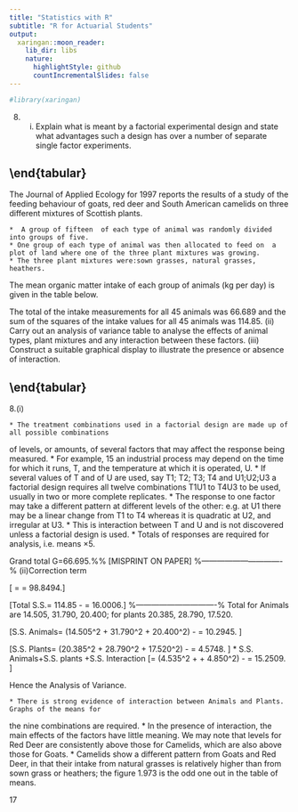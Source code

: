 ```yaml
---
title: "Statistics with R"
subtitle: "R for Actuarial Students"
output:
  xaringan::moon_reader:
    lib_dir: libs
    nature:
      highlightStyle: github
      countIncrementalSlides: false
---
```


```r

#library(xaringan)
```

 
8. (i) Explain what is meant by a factorial experimental design and state what advantages such a design has over a number of separate single factor experiments.

\end{tabular}
---

The Journal of Applied Ecology for 1997 reports the results of a study of the feeding behaviour of goats, red deer and South American camelids on three different mixtures of Scottish plants.

    *  A group of fifteen  of each type of animal was randomly divided into groups of five.
    * One group of each type of animal was then allocated to feed on  a plot of land where one of the three plant mixtures was growing. 
    * The three plant mixtures were:sown grasses, natural grasses, heathers. 

 
 The mean organic matter intake of each group of animals (kg per day) is given in the table below.




\begin{tabular}{|c|c|c|c|}
& Goats&Red Deer&Camelids  
Sown grasses & 0.907 & 2.033 & 1.137 \\
Natural grasses & 1.348 & 2.437 & 1.973\\ 
Heathers & 0.646 & 1.888& 0.970\\
\end{tabular}


The total of the intake measurements  for all 45 animals was 66.689 and the sum of the squares of the intake values for all 45 animals was 114.85.
(ii) Carry out an analysis of variance table to analyse the effects of animal types, plant mixtures and any interaction between these factors.
(iii) Construct a suitable graphical display to illustrate the presence or absence of interaction.

\end{tabular}
---
8.(i)


    * The treatment combinations used in a factorial design are made up of all possible combinations
of levels, or amounts, of several factors that may affect the response being measured. * For example,
15
an industrial process may depend on the time for which it runs, T, and the temperature at which it
is operated, U. * If several values of T and of U are used, say T1; T2; T3; T4 and U1;U2;U3 a factorial
design requires all twelve combinations T1U1 to T4U3 to be used, usually in two or more complete
replicates.
* The response to one factor may take a different pattern at different levels of the other: e.g. at
U1 there may be a linear change from T1 to T4 whereas it is quadratic at U2, and irregular at U3.
* This is interaction between T and U and is not discovered unless a factorial design is used.
* 
Totals of responses are required for analysis, i.e. means $\times 5$.



\begin{tabular}{|c|c|c|c|}
& Goats&Red Deer&Camelids  
Sown grasses&4.535&10.165&5.685\\
Natural grasses&6.740&12.185&9.865\\
Heathers&3.230&9.440&4.850\\
\end{tabular}



Grand total G=66.695.%% [MISPRINT ON PAPER]
%-------------------------------%
(ii)Correction term

\[ \frac{G^2}{N} = \frac{66.695^2}{45} = 98.8494.\]

\[Total S.S.= 114.85 - \frac{G^2}{N} = 16.0006.\]
%-------------------------------%
Total for Animals are 14.505, 31.790, 20.400; for plants 20.385, 28.790, 17.520.



\item
\[S.S. Animals= \frac{1}{15} (14.505^2 + 31.790^2 + 20.400^2) - \frac{G^2}{N} = 10.2945.
\]
\item
\[S.S. Plants= \frac{1}{15} (20.385^2 + 28.790^2 + 17.520^2) - \frac{G^2}{N}= 4.5748.
\]
* S.S. Animals+S.S. plants +S.S. Interaction
\[= \frac{1}{5}(4.535^2 + \ldots + 4.850^2) - \frac{G^2}{N} = 15.2509.
\]


Hence the Analysis of Variance.


\begin{tabular}{|c|c|c|c|c|c|}
SOURCE OF&D.F.&SUM OF&MEAN& VARIANCE & \\
VARIATION    & &SQUARES&SQUARE& RATIO &
Animal Types & 2 &10.2945 &5.1473& & 
Plant Types  & 2 &4.5748 &2.2874 & & 
Interaction  & 4 &0.3816 &0.0954&4.58 &F(4;36) 
Residual     &36 &0.7497 &0.02083 &  & 
TOTAL        &44 &16.0006 & & &  
\end{tabular}



    * There is strong evidence of interaction between Animals and Plants. Graphs of the means for
the nine combinations are required.
* In the presence of interaction, the main effects of the factors have little meaning. We may
note that levels for Red Deer are consistently above those for Camelids, which are also above those
for Goats.
* 
Camelids show a different pattern from Goats and Red Deer, in that their intake from natural
grasses is relatively higher than from sown grass or heathers; the figure 1.973 is the odd one out
in the table of means.


17

